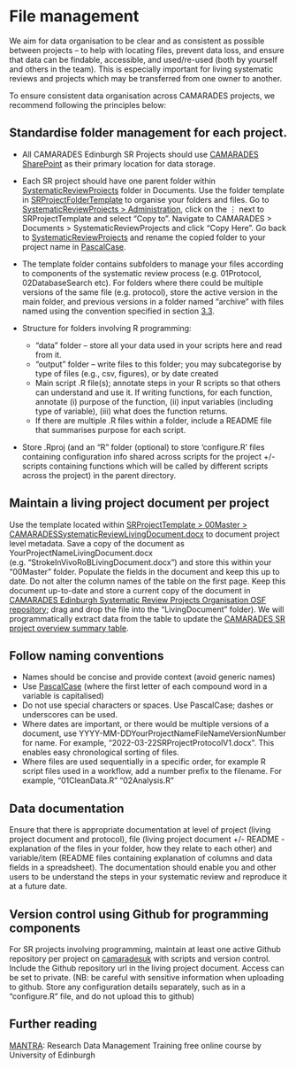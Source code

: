 # File management

We aim for data organisation to be clear and as consistent as possible between projects – to help with locating files, prevent data loss, and ensure that data can be findable, accessible, and used/re-used (both by yourself and others in the team). This is especially important for living systematic reviews and projects which may be transferred from one owner to another. 

To ensure consistent data organisation across CAMARADES projects, we recommend following the principles below: 

## Standardise folder management for each project. 
+	All CAMARADES Edinburgh SR Projects should use [CAMARADES SharePoint](https://uoe.sharepoint.com/sites/Camarades125) as their primary location for data storage. 

+	Each SR project should have one parent folder within [SystematicReviewProjects](https://uoe.sharepoint.com/:f:/r/sites/Camarades125/Shared%20Documents/SystematicReviewProjects?csf=1&web=1&e=84D2fv) folder in Documents. Use the folder template in [SRProjectFolderTemplate](https://uoe.sharepoint.com/:f:/r/sites/Camarades125/Shared%20Documents/SystematicReviewProjects/Administration/SRProjectFolderTemplate?csf=1&web=1&e=fOphe9) to organise your folders and files. Go to [SystematicReviewProjects > Administration](https://uoe.sharepoint.com/:f:/r/sites/Camarades125/Shared%20Documents/SystematicReviewProjects/Administration?csf=1&web=1&e=cXh8bh), click on the ⋮ next to SRProjectTemplate and select "Copy to". Navigate to CAMARADES > Documents > SystematicReviewProjects and click "Copy Here". Go back to [SystematicReviewProjects](https://uoe.sharepoint.com/:f:/r/sites/Camarades125/Shared%20Documents/SystematicReviewProjects?csf=1&web=1&e=84D2fv) and rename the copied folder to your project name in [PascalCase](https://techterms.com/definition/pascalcase). 

+	The template folder contains subfolders to manage your files according to components of the systematic review process (e.g. 01Protocol, 02DatabaseSearch etc). For folders where there could be multiple versions of the same file (e.g. protocol), store the active version in the main folder, and previous versions in a folder named “archive” with files named using the convention specified in section [3.3](##	Follow naming conventions). 

+	Structure for folders involving R programming: 
    *	“data” folder – store all your data used in your scripts here and read from it. 
    *	“output” folder – write files to this folder; you may subcategorise by type of files (e.g., csv, figures), or by date created  
    *	Main script .R file(s); annotate steps in your R scripts so that others can understand and use it. If writing functions, for each function, annotate (i) purpose of the function, (ii) input variables (including type of variable), (iii) what does the function returns.
    * If there are multiple .R files within a folder, include a README file that summarises purpose for each script.

+ Store .Rproj  (and an “R” folder (optional) to store ‘configure.R’ files containing configuration info shared across scripts for the project +/-  scripts containing functions which will be called by different scripts across the project) in the parent directory. 

##	Maintain a living project document per project
Use the template located within [SRProjectTemplate > 00Master > CAMARADESSystematicReviewLivingDocument.docx](https://uoe.sharepoint.com/:w:/r/sites/Camarades125/Shared%20Documents/SystematicReviewProjects/Administration/SRProjectFolderTemplate/00Master/CAMARADESSystematicReviewLivingDocument.docx?d=w70bbf8d9b5c043528696aa8ebc1014db&csf=1&web=1&e=gSws7t) to document project level metadata. Save a copy of the document as YourProjectNameLivingDocument.docx (e.g. "StrokeInVivoRoBLivingDocument.docx") and store this within your “00Master” folder. Populate the fields in the document and keep this up to date.  Do not alter the column names of the table on the first page. Keep this document up-to-date and store a current copy of the document in [CAMARADES Edinburgh Systematic Review Projects Organisation OSF repository](https://osf.io/zefa9/); drag and drop the file into the “LivingDocument” folder). We will programmatically extract data from the table to update the [CAMARADES SR project overview summary table](https://osf.io/smr34/). 

##	Follow naming conventions
+	Names should be concise and provide context (avoid generic names)
+	Use [PascalCase](https://techterms.com/definition/pascalcase) (where the first letter of each compound word in a variable is capitalised) 
+	Do not use special characters or spaces. Use PascalCase; dashes or underscores can be used.
+	Where dates are important, or there would be multiple versions of a document, use YYYY-MM-DDYourProjectNameFileNameVersionNumber for name. For example, 
“2022-03-22SRProjectProtocolV1.docx”. This enables easy chronological sorting of files. 
+	Where files are used sequentially in a specific order, for example R script files used in a workflow, add a number prefix to the filename. For example,
“01CleanData.R”
“02Analysis.R”

##	Data documentation
Ensure that there is appropriate documentation at level of project (living project document and protocol), file (living project document +/- README - explanation of the files in your folder, how they relate to each other) and variable/item (README files containing explanation of columns and data fields in a spreadsheet). The documentation should enable you and other users to be understand the steps in your systematic review and reproduce it at a future date.

## Version control using Github for programming components
For SR projects involving programming, maintain at least one active Github repository per project on [camaradesuk](https://github.com/camaradesuk/) with scripts and version control. Include the Github repository url in the living project document. Access can be set to private. (NB: be careful with sensitive information when uploading to github. Store any configuration details separately, such as in a “configure.R” file, and do not upload this to github)


## Further reading
[MANTRA](https://mantra.ed.ac.uk/): Research Data Management Training free online course by University of Edinburgh 
